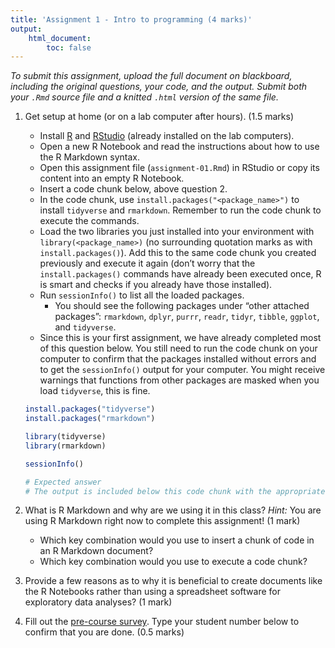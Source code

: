 ```yaml
---
title: 'Assignment 1 - Intro to programming (4 marks)'
output:
    html_document:
        toc: false
---
```


*To submit this assignment, upload the full document on blackboard,
including the original questions, your code, and the output. Submit both
your `.Rmd` source file and a knitted `.html` version of the same file.*

1.  Get setup at home (or on a lab computer after hours). (1.5 marks)
    -   Install [R](https://cran.rstudio.com/) and
        [RStudio](https://www.rstudio.com/products/rstudio/download/)
        (already installed on the lab computers).
    -   Open a new R Notebook and read the instructions about how to use
        the R Markdown syntax.
    -   Open this assignment file (`assignment-01.Rmd`) in RStudio or
        copy its content into an empty R Notebook.
    -   Insert a code chunk below, above question 2.
    -   In the code chunk, use `install.packages("<package_name>")` to
        install `tidyverse` and `rmarkdown`. Remember to run the code
        chunk to execute the commands.
    -   Load the two libraries you just installed into your environment
        with `library(<package_name>)` (no surrounding quotation marks
        as with `install.packages()`). Add this to the same code chunk
        you created previously and execute it again (don't worry that
        the `install.packages()` commands have already been executed
        once, R is smart and checks if you already have those
        installed).
    -   Run `sessionInfo()` to list all the loaded packages.
        -   You should see the following packages under "other attached
            packages": `rmarkdown`, `dplyr`, `purrr`, `readr`, `tidyr`,
            `tibble`, `ggplot`, and `tidyverse`.
    -   Since this is your first assignment, we have already completed
        most of this question below. You still need to run the code
        chunk on your computer to confirm that the packages installed
        without errors and to get the `sessionInfo()` output for your
        computer. You might receive warnings that functions from other
        packages are masked when you load `tidyverse`, this is fine.

    ``` .r
    install.packages("tidyverse")
    install.packages("rmarkdown")

    library(tidyverse)
    library(rmarkdown)

    sessionInfo()

    # Expected answer
    # The output is included below this code chunk with the appropriate packages loaded.
    ```

2.  What is R Markdown and why are we using it in this class? *Hint:*
    You are using R Markdown right now to complete this assignment! (1
    mark)
    -   Which key combination would you use to insert a chunk of code in
        an R Markdown document?
    -   Which key combination would you use to execute a code chunk?
3.  Provide a few reasons as to why it is beneficial to create documents
    like the R Notebooks rather than using a spreadsheet software for
    exploratory data analyses? (1 mark)

4.  Fill out the [pre-course
    survey](https://docs.google.com/forms/d/e/1FAIpQLSeQ5a1LPQGdtlXSjX_zPknmpTHH8hCFMgjmTrnBLD_eHRGUhA/viewform?usp=sf_link).
    Type your student number below to confirm that you are done. (0.5
    marks)
